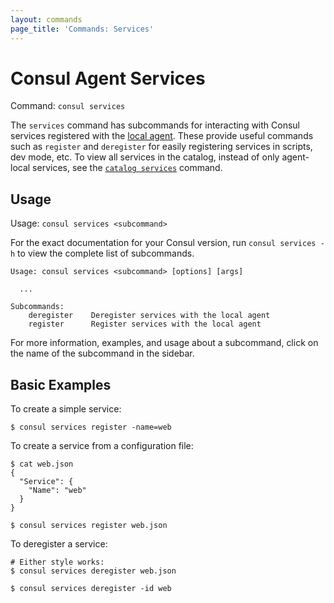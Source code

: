 ```yaml
---
layout: commands
page_title: 'Commands: Services'
---
```


# Consul Agent Services

Command: `consul services`

The `services` command has subcommands for interacting with Consul services
registered with the [local agent](/docs/agent). These provide
useful commands such as `register` and `deregister` for easily registering
services in scripts, dev mode, etc.
To view all services in the catalog, instead of only agent-local services,
see the [`catalog services`](/commands/catalog/services) command.

## Usage

Usage: `consul services <subcommand>`

For the exact documentation for your Consul version, run `consul services -h` to
view the complete list of subcommands.

```text
Usage: consul services <subcommand> [options] [args]

  ...

Subcommands:
    deregister    Deregister services with the local agent
    register      Register services with the local agent
```

For more information, examples, and usage about a subcommand, click on the name
of the subcommand in the sidebar.

## Basic Examples

To create a simple service:

```shell-session
$ consul services register -name=web
```

To create a service from a configuration file:

```shell-session
$ cat web.json
{
  "Service": {
    "Name": "web"
  }
}

$ consul services register web.json
```

To deregister a service:

```
# Either style works:
$ consul services deregister web.json

$ consul services deregister -id web
```
